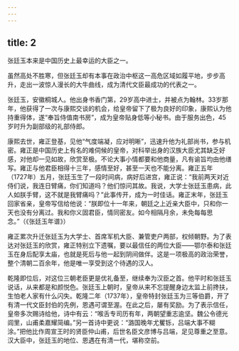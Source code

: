 ```yaml
---
---
---
```

title: 2
---



张廷玉本来是中国历史上最幸运的大臣之一。

虽然高处不胜寒，但张廷玉却有本事在政治中枢这一高危区域如履平地，步步高升，走出一波惊人漫长的大牛曲线，成为清代文臣最成功的代表之一。

张廷玉，安徽桐城人。他出身书香门第，29岁高中进士，并被点为翰林。33岁那年，他获得了一次与康熙交谈的机会，给皇帝留下了极为良好的印象，康熙认为他持重得体，遂“奉旨侍值南书房”，成为皇帝贴身低等小秘书。由于服务出色，45岁时升为副部级的礼部侍郎。

康熙去世，雍正登基，见他“气度端凝，应对明晰”，迅速升他为礼部尚书，参与机密。雍正是中国历史上有名的难伺候的皇帝，对科举出身的汉族大臣尤其缺乏好感，对他却一见如故，欣赏至极。不论大事小情都要和他商量，凡有谕旨均由他缮写。雍正与他君臣相得十三年，感情至好，甚至一天也不能分离。雍正五年（1727年）五月，张廷玉生了一段时间病，病好后进宫，雍正说：“我前两天对近侍们说，我连日臂痛，你们知道吗？他们惊问其故。我说，大学士张廷玉患病，此人如朕手臂，这不就是我臂痛吗？”此事传开，成为一时佳话。雍正末年，张廷玉回家省亲，皇帝写信给他说：“朕即位十一年来，朝廷之上近亲大臣中，只和你一天也没有分离过。我和你义固君臣，情同密友。如今相隔月余，未免每每思念。”（《张廷玉年谱》）

雍正累次升迁张廷玉为大学士、首席军机大臣、兼管吏户两部，权倾朝野。为了表达对张廷玉的欣赏，雍正特别立下遗嘱，要以最信任的两位大臣——鄂尔泰和张廷玉在身后配享太庙，也就是死后与他一起到阴间做伴。这是一项极高的政治荣誉，整个清朝二百余年，他是唯一享受到这个待遇的汉人。

乾隆即位后，对这位三朝老臣更是优礼备至，继续奉为汉臣之首。他平时和张廷玉说话，从来都是和颜悦色。张廷玉上朝时，皇帝从来不忘提醒身边太监上前搀扶，生怕老人家有什么闪失。乾隆二年（1737年），皇帝特封张廷玉为三等伯爵，开了有清一代文臣封伯的先例，恩遇可谓至渥。在此之后，屡有奖励。为了表示信任，皇帝多次赐诗给他，诗中有云：“喉舌专司历有年，两朝望重志逾坚。魏公令德光闾里，山甫柔嘉耀简编。”另一首诗中更说：“潞国晚年尤矍铄，吕端大事不糊涂。”把他比作周宣王时的贤臣仲山甫，后世名臣文彦博与吕端，足见尊重之至意。汉大臣中，张廷玉的地位、恩遇在有清一代，堪称空前。